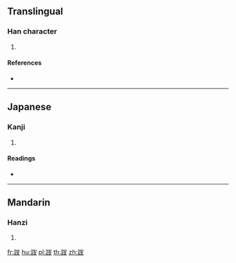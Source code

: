 {{character info/new}}
==Translingual==

===Han character===
{{Han char|rn=149|rad=言|as=05|sn=12|four=|canj=YRUE}}

# {{defn|Han|sort=言05}}

====References====
* {{Han ref|kx=1156.060|dkj=35391|dj=1621.080|hdz=63959.020|uh=8A5C|ud=35420}}

----

==Japanese==

===Kanji===
{{ja-kanji|grade=|rs=言05}}

# {{defn|lang=ja|sort=言05}}

====Readings====
* {{ja-readings|on=[[とう]] (tō)|kun=[[みだれる]] (midareru)|nanori=}}

----

==Mandarin==

===Hanzi===
{{cmn-hanzi|pin=[[tāo]] ([[tao1]])|wg=t'ao<sup>1</sup>}}

# {{defn|lang=cmn|sort=言05}}

[[fr:詜]]
[[hu:詜]]
[[pl:詜]]
[[th:詜]]
[[zh:詜]]